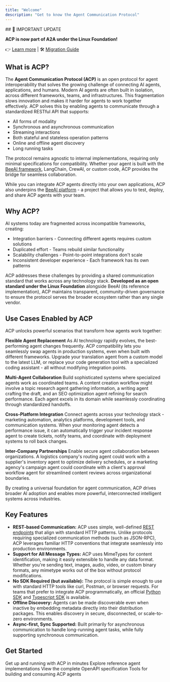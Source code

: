 ```yaml
---
title: "Welcome"
description: "Get to know the Agent Communication Protocol"
---
```


<Info>
## 🚀 IMPORTANT UPDATE

**ACP is now part of A2A under the Linux Foundation!**  

👉 [Learn more](https://github.com/orgs/i-am-bee/discussions/5) | 🛠️ [Migration Guide](https://github.com/i-am-bee/beeai-platform/blob/main/docs/community-and-support/acp-a2a-migration-guide.mdx)
</Info>

## What is ACP?

The **Agent Communication Protocol (ACP)** is an open protocol for agent interoperability that solves the growing challenge of connecting AI agents, applications, and humans. 
Modern AI agents are often built in isolation, across different frameworks, teams, and infrastructures. This fragmentation slows innovation and makes it harder for agents to work together effectively. ACP solves this by enabling agents to communicate through a standardized RESTful API that supports:
- All forms of modality
- Synchronous and asynchronous communication
- Streaming interactions
- Both stateful and stateless operation patterns
- Online and offline agent discovery
- Long running tasks

The protocol remains agnostic to internal implementations, requiring only minimal specifications for compatibility. Whether your agent is built with the [BeeAI framework](http://framework.beeai.dev/), LangChain, CrewAI, or custom code, ACP provides the bridge for seamless collaboration.

While you can integrate ACP agents directly into your own applications, ACP also underpins the [BeeAI platform](https://docs.beeai.dev) - a project that allows you to test, deploy, and share ACP agents with your team.

## Why ACP?

AI systems today are fragmented across incompatible frameworks, creating:

- Integration barriers - Connecting different agents requires custom solutions
- Duplicated effort - Teams rebuild similar functionality
- Scalability challenges - Point-to-point integrations don't scale
- Inconsistent developer experience - Each framework has its own patterns

ACP addresses these challenges by providing a shared communication standard that works across any technology stack. **Developed as an open standard under the Linux Foundation** alongside BeeAI (its reference implementation), ACP maintains transparent, community-driven governance to ensure the protocol serves the broader ecosystem rather than any single vendor.

## Use Cases Enabled by ACP

ACP unlocks powerful scenarios that transform how agents work together:

**Flexible Agent Replacement** As AI technology rapidly evolves, the best-performing agent changes frequently. ACP compatibility lets you seamlessly swap agents in production systems, even when built with different frameworks. Upgrade your translation agent from a custom model to the latest LLM, or replace your code generation tool with a specialized coding assistant - all without modifying integration points.

**Multi-Agent Collaboration** Build sophisticated systems where specialized agents work as coordinated teams. A content creation workflow might involve a topic research agent gathering information, a writing agent crafting the draft, and an SEO optimization agent refining for search performance. Each agent excels in its domain while seamlessly coordinating through standardized handoffs.

**Cross-Platform Integration** Connect agents across your technology stack - marketing automation, analytics platforms, development tools, and communication systems. When your monitoring agent detects a performance issue, it can automatically trigger your incident response agent to create tickets, notify teams, and coordinate with deployment systems to roll back changes.

**Inter-Company Partnerships** Enable secure agent collaboration between organizations. A logistics company's routing agent could work with a supplier's inventory agent to optimize delivery schedules, or a marketing agency's campaign agent could coordinate with a client's approval workflow agent for streamlined content reviews across organizational boundaries.

By creating a universal foundation for agent communication, ACP drives broader AI adoption and enables more powerful, interconnected intelligent systems across industries.

## Key Features

- **REST-based Communication:** ACP uses simple, well-defined [REST endpoints](/spec/agents-list) that align with standard HTTP patterns. Unlike protocols requiring specialized communication methods (such as JSON-RPC), ACP leverages familiar HTTP conventions that integrate seamlessly into production environments.
- **Support for All Message Types:** ACP uses MimeTypes for content identification, making it easily extensible to handle any data format. Whether you're sending text, images, audio, video, or custom binary formats, any mimetype works out of the box without protocol modifications.
- **No SDK Required (but available):** The protocol is simple enough to use with standard HTTP tools like curl, Postman, or browser requests. For teams that prefer to integrate ACP programmatically, an official [Python SDK](https://github.com/i-am-bee/acp/tree/main/python) and [Typescript SDK](https://github.com/i-am-bee/acp/tree/main/typescript) is available.
- **Offline Discovery:** Agents can be made discoverable even when inactive by embedding metadata directly into their distribution packages. This enables discovery in secure, disconnected, or scale-to-zero environments.
- **Async-first, Sync Supported:** Built primarily for asynchronous communication to handle long-running agent tasks, while fully supporting synchronous communication.

## Get Started 

<CardGroup cols={2}>
  <Card title="Quickstart" icon="rocket" href="/introduction/quickstart">
    Get up and running with ACP in minutes
  </Card>
  <Card title="Example Agents" icon="robot" href="/introduction/example-agents">
    Explore reference agent implementations
  </Card>
  <Card title="REST API" icon="code" href="https://github.com/i-am-bee/acp/blob/main/docs/spec/openapi.yaml">
    View the complete OpenAPI specification
  </Card>
  <Card title="Python SDK" icon="python" href="https://i-am-bee.github.io/acp/">
    Tools for building and consuming ACP agents
  </Card>
</CardGroup>
